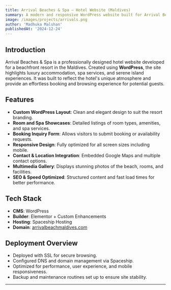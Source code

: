 ```yaml
---
title: Arrival Beaches & Spa – Hotel Website (Maldives)
summary: A modern and responsive WordPress website built for Arrival Beaches & Spa Hotel in the Maldives, showcasing rooms, spa services, and booking features.
image: /images/projects/arrivals.png
author: 'Madhuka Malshan'
publishedAt: '2024-12-24'
---
```


## Introduction

Arrival Beaches & Spa is a professionally designed hotel website developed for a beachfront resort in the Maldives. Created using **WordPress**, the site highlights luxury accommodation, spa services, and serene island experiences. It was built to reflect the hotel's unique atmosphere and provide an effortless booking and browsing experience for potential guests.

## Features

- **Custom WordPress Layout**: Clean and elegant design to suit the resort branding.
- **Room and Spa Showcases**: Detailed listings of room types, amenities, and spa services.
- **Booking Inquiry Form**: Allows visitors to submit booking or availability requests.
- **Responsive Design**: Fully optimized for all screen sizes including mobile.
- **Contact & Location Integration**: Embedded Google Maps and multiple contact options.
- **Multimedia Gallery**: Displays stunning photos of the beach, rooms, and facilities.
- **SEO & Speed Optimized**: Structured content and fast load times for better performance.

## Tech Stack

- **CMS**: WordPress
- **Builder**: Elementor + Custom Enhancements
- **Hosting**: Spaceship Hosting
- **Domain**: [arrivalbeachmaldives.com](https://arrivalbeachmaldives.com/)

## Deployment Overview

- Deployed with SSL for secure browsing.
- Configured DNS and domain management via Spaceship.
- Optimized for performance, user experience, and mobile responsiveness.
- Backup and maintenance routines set up to ensure site stability.

---
